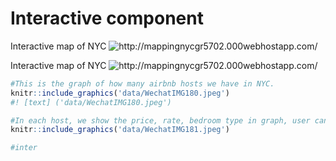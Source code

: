 
# Interactive component

Interactive map of NYC
![`http://mappingnycgr5702.000webhostapp.com/`](http://mappingnycgr5702.000webhostapp.com/){target="_blank"}

Interactive map of NYC
![`http://mappingnycgr5702.000webhostapp.com/`](http://mappingnycgr5702.000webhostapp.com/)

```r
#This is the graph of how many airbnb hosts we have in NYC.
knitr::include_graphics('data/WechatIMG180.jpeg')
#! [text] ('data/WechatIMG180.jpeg')

#In each host, we show the price, rate, bedroom type in graph, user can see it by click on pins.
knitr::include_graphics('data/WechatIMG181.jpeg')

#inter

```
